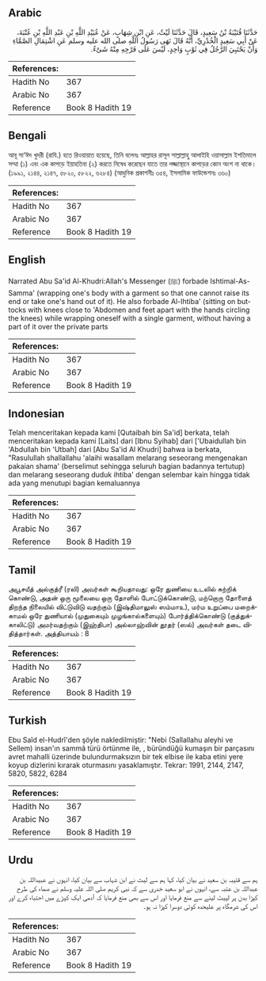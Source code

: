 ## Arabic


<div dir="rtl" lang="ar" style={{fontSize:'larger',backgroundColor:'#f8f9fa',padding:20}}>
حَدَّثَنَا قُتَيْبَةُ بْنُ سَعِيدٍ، قَالَ حَدَّثَنَا لَيْثٌ، عَنِ ابْنِ شِهَابٍ، عَنْ عُبَيْدِ اللَّهِ بْنِ عَبْدِ اللَّهِ بْنِ عُتْبَةَ، عَنْ أَبِي سَعِيدٍ الْخُدْرِيِّ، أَنَّهُ قَالَ نَهَى رَسُولُ اللَّهِ صلى الله عليه وسلم عَنِ اشْتِمَالِ الصَّمَّاءِ وَأَنْ يَحْتَبِيَ الرَّجُلُ فِي ثَوْبٍ وَاحِدٍ، لَيْسَ عَلَى فَرْجِهِ مِنْهُ شَىْءٌ‏.‏
</div>
<div style={{backgroundColor:'#f8f9fa',padding:20, marginBottom: 10}}><table> <thead> <tr> <th>References:</th> <th></th> </tr> </thead> <tbody><tr><td>Hadith No</td><td>367</td></tr><tr><td>Arabic No</td><td>367</td></tr><tr><td>Reference</td><td>Book 8 Hadith 19</td></tr></tbody></table></div>

## Bengali


<div dir="ltr" lang="bn" style={{fontSize:'larger',backgroundColor:'#f8f9fa',padding:20}}>
আবূ সা‘ঈদ খুদরী (রাযি.) হতে রিওয়ায়াত হয়েছে, তিনি বলেনঃ আল্লাহর রাসূল সাল্লাল্লাহু আলাইহি ওয়াসাল্লাম ইশতিমালে সম্মা (১) এবং এক কাপড়ে ইয়াহতিবা (২) করতে নিষেধ করেছেন যাতে তার লজ্জাস্থানে কাপড়ের কোন অংশ না থাকে। (১৯৯১, ২১৪৪, ২১৪৭, ৫৮২০, ৫৮২২, ৬২৮৪) (আধুনিক প্রকাশনীঃ ৩৫৪, ইসলামিক ফাউন্ডেশনঃ ৩৬০)
</div>
<div style={{backgroundColor:'#f8f9fa',padding:20, marginBottom: 10}}><table> <thead> <tr> <th>References:</th> <th></th> </tr> </thead> <tbody><tr><td>Hadith No</td><td>367</td></tr><tr><td>Arabic No</td><td>367</td></tr><tr><td>Reference</td><td>Book 8 Hadith 19</td></tr></tbody></table></div>

## English


<div dir="ltr" lang="en" style={{fontSize:'larger',backgroundColor:'#f8f9fa',padding:20}}>
Narrated Abu Sa'id Al-Khudri:Allah's Messenger (ﷺ) forbade Ishtimal-As-Samma' (wrapping one's body with a garment so that one cannot raise its end or take one's hand out of it). He also forbade Al-Ihtiba' (sitting on buttocks with knees close to 'Abdomen and feet apart with the hands circling the knees) while wrapping oneself with a single garment, without having a part of it over the private parts
</div>
<div style={{backgroundColor:'#f8f9fa',padding:20, marginBottom: 10}}><table> <thead> <tr> <th>References:</th> <th></th> </tr> </thead> <tbody><tr><td>Hadith No</td><td>367</td></tr><tr><td>Arabic No</td><td>367</td></tr><tr><td>Reference</td><td>Book 8 Hadith 19</td></tr></tbody></table></div>

## Indonesian


<div dir="ltr" lang="id" style={{fontSize:'larger',backgroundColor:'#f8f9fa',padding:20}}>
Telah menceritakan kepada kami [Qutaibah bin Sa'id] berkata, telah menceritakan kepada kami [Laits] dari [Ibnu Syihab] dari ['Ubaidullah bin 'Abdullah bin 'Utbah] dari [Abu Sa'id Al Khudri] bahwa ia berkata, "Rasulullah shallallahu 'alaihi wasallam melarang seseorang mengenakan pakaian shama' (berselimut sehingga seluruh bagian badannya tertutup) dan melarang seseorang duduk ihtiba' dengan selembar kain hingga tidak ada yang menutupi bagian kemaluannya
</div>
<div style={{backgroundColor:'#f8f9fa',padding:20, marginBottom: 10}}><table> <thead> <tr> <th>References:</th> <th></th> </tr> </thead> <tbody><tr><td>Hadith No</td><td>367</td></tr><tr><td>Arabic No</td><td>367</td></tr><tr><td>Reference</td><td>Book 8 Hadith 19</td></tr></tbody></table></div>

## Tamil


<div dir="ltr" lang="ta" style={{fontSize:'larger',backgroundColor:'#f8f9fa',padding:20}}>
அபூசயீத் அல்குத்ரீ (ரலி) அவர்கள் கூறியதாவது: ஒரே துணியை உடலில் சுற்றிக் கொண்டு, அதன் ஒரு மூலையை ஒரு தோளில் போட்டுக்கொண்டு, மற்றொரு தோளைத் திறந்த நிலையில் விட்டுவிடு வதற்கும் (இஷ்திமாலுஸ் ஸம்மாஉ), மர்ம உறுப்பை மறைக்காமல் ஒரே துணியால் (முதுகையும் முழங்கால்களையும்) போர்த்திக்கொண்டு (குத்துக்காலிட்டு) அமர்வதற்கும் (இஹ்திபா) அல்லாஹ்வின் தூதர் (ஸல்) அவர்கள் தடை விதித்தார்கள். அத்தியாயம் : 8
</div>
<div style={{backgroundColor:'#f8f9fa',padding:20, marginBottom: 10}}><table> <thead> <tr> <th>References:</th> <th></th> </tr> </thead> <tbody><tr><td>Hadith No</td><td>367</td></tr><tr><td>Arabic No</td><td>367</td></tr><tr><td>Reference</td><td>Book 8 Hadith 19</td></tr></tbody></table></div>

## Turkish


<div dir="ltr" lang="tr" style={{fontSize:'larger',backgroundColor:'#f8f9fa',padding:20}}>
Ebu Saîd el-Hudrî'den şöyle nakledilmiştir: "Nebi (Sallallahu aleyhi ve Sellem) insan'ın sammâ türü örtünme ile, , büründüğü kumaşın bir parçasını avret mahalli üzerinde bulundurmaksızın bir tek elbise ile kaba etini yere koyup dizlerini kırarak oturmasını yasaklamıştır. Tekrar: 1991, 2144, 2147, 5820, 5822, 6284
</div>
<div style={{backgroundColor:'#f8f9fa',padding:20, marginBottom: 10}}><table> <thead> <tr> <th>References:</th> <th></th> </tr> </thead> <tbody><tr><td>Hadith No</td><td>367</td></tr><tr><td>Arabic No</td><td>367</td></tr><tr><td>Reference</td><td>Book 8 Hadith 19</td></tr></tbody></table></div>

## Urdu


<div dir="rtl" lang="ur" style={{fontSize:'larger',backgroundColor:'#f8f9fa',padding:20}}>
ہم سے قتیبہ بن سعید نے بیان کیا، کہا ہم سے لیث نے ابن شہاب سے بیان کیا، انہوں نے عبیداللہ بن عبداللہ بن عتبہ سے، انہوں نے ابو سعید خدری سے کہ نبی کریم صلی اللہ علیہ وسلم نے صماء کی طرح کپڑا بدن پر لپیٹ لینے سے منع فرمایا اور اس سے بھی منع فرمایا کہ آدمی ایک کپڑے میں احتباء کرے اور اس کی شرمگاہ پر علیحدہ کوئی دوسرا کپڑا نہ ہو۔
</div>
<div style={{backgroundColor:'#f8f9fa',padding:20, marginBottom: 10}}><table> <thead> <tr> <th>References:</th> <th></th> </tr> </thead> <tbody><tr><td>Hadith No</td><td>367</td></tr><tr><td>Arabic No</td><td>367</td></tr><tr><td>Reference</td><td>Book 8 Hadith 19</td></tr></tbody></table></div>